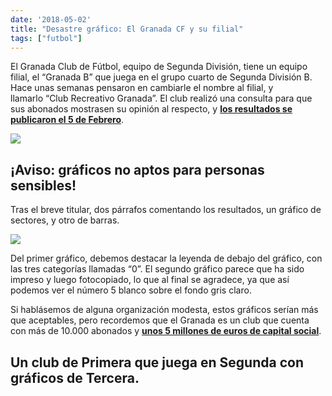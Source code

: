 ```yaml
---
date: '2018-05-02'
title: "Desastre gráfico: El Granada CF y su filial"
tags: ["futbol"]
---
```


El Granada Club de Fútbol, equipo de Segunda División, tiene un equipo filial, el “Granada B” que juega en el grupo cuarto de Segunda División B. Hace unas semanas pensaron en cambiarle el nombre al filial, y llamarlo “Club Recreativo Granada”. El club realizó una consulta para que sus abonados mostrasen su opinión al respecto, y **[los resultados se publicaron el 5 de Febrero](https://www.granadacf.es/noticia/el-granadinismo-dice-si-al-cambio-de-nombre-del-filial)**.  

![](\posts\images\2018\20180502_desastre_granadacf\noticia.png)

## **¡Aviso: gráficos no aptos para personas sensibles!**

Tras el breve titular, dos párrafos comentando los resultados, un gráfico de sectores, y otro de barras.  

![](\posts\images\2018\20180502_desastre_granadacf\graficos.png)

Del primer gráfico, debemos destacar la leyenda de debajo del gráfico, con las tres categorías llamadas “0”. El segundo gráfico parece que ha sido impreso y luego fotocopiado, lo que al final se agradece, ya que así podemos ver el número 5 blanco sobre el fondo gris claro.

Si hablásemos de alguna organización modesta, estos gráficos serían más que aceptables, pero recordemos que el Granada es un club que cuenta con más de 10.000 abonados y **[unos 5 millones de euros de capital social](https://files.proyectoclubes.com/granada/201601/22123452estatutos-granada-club-de-futbol.pdf)**. 

## **Un club de Primera que juega en Segunda con gráficos de Tercera.**